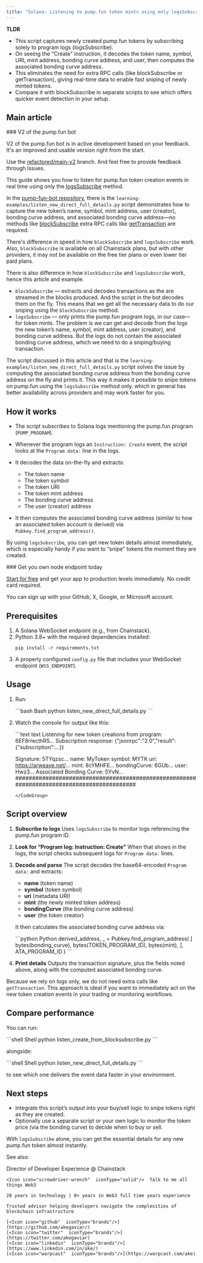 ```yaml
---
title: "Solana: Listening to pump.fun token mints using only logsSubscribe"
---
```

**TLDR**
* This script captures newly created pump.fun tokens by subscribing solely to program logs (logsSubscribe).
* On seeing the “Create” instruction, it decodes the token name, symbol, URI, mint address, bonding curve address, and user, then computes the associated bonding curve address.
* This eliminates the need for extra RPC calls (like blockSubscribe or getTransaction), giving real-time data to enable fast sniping of newly minted tokens.
* Compare it with blockSubscribe in separate scripts to see which offers quicker event detection in your setup.

## Main article

<Info>
  ### V2 of the pump.fun bot

  V2 of the pump.fun bot is in active development based on your feedback. It's an improved and usable version right from the start.

  Use the [refactored/main-v2](https://github.com/chainstacklabs/pump-fun-bot/tree/refactored/main-v2) branch. And feel free to provide feedback through Issues.
</Info>

This guide shows you how to listen for pump.fun token creation events in real time using only the [logsSubscribe](/reference/logssubscribe-solana) method.

In the [pump-fun-bot repository](https://github.com/chainstacklabs/pump-fun-bot), there is the `learning-examples/listen_new_direct_full_details.py` script demonstrates how to capture the new token’s name, symbol, mint address, user (creator), bonding curve address, and associated bonding curve address—no methods like [blockSubscribe](/reference/blocksubscribe-solana) extra RPC calls like [getTransaction](/reference/solana_node_api/getTransaction) are required.

There's difference in speed in how `blockSubscribe` and `logsSubscribe` work. Also, `blockSubscribe` is available on all Chainstack plans, but with other providers, it may not be available on the free tier plans or even lower tier paid plans.

There is also difference in how `blockSubscribe` and `logsSubscribe` work, hence this article and example.

* `blockSubscribe` — extracts and decodes transactions as the are streamed in the blocks produced. And the script in the bot decodes them on the fly. This means that we get all the necessary data to do our sniping using the `blockSubscribe` method.
* `logsSubscribe` — only prints the pump.fun program logs, in our case—for token mints. The problem is we can get and decode from the logs the new token’s name, symbol, mint address, user (creator), and bonding curve address. But the logs do not contain the associated bonding curve address, which we need to do a sniping/buying transaction.

The script discussed in this article and that is the `learning-examples/listen_new_direct_full_details.py` script solves the issue by computing the associated bonding curve address from the bonding curve address on the fly and prints it. This way it makes it possible to snipe tokens on pump.fun using the `logsSubscribe` method only. which in general has better availability across providers and may work faster for you.

## How it works

* The script subscribes to Solana logs mentioning the pump.fun program (`PUMP_PROGRAM`).

* Whenever the program logs an `Instruction: Create` event, the script looks at the `Program data:` line in the logs.

* It decodes the data on-the-fly and extracts:

  * The token name
  * The token symbol
  * The token URI
  * The token mint address
  * The bonding curve address
  * The user (creator) address

* It then computes the associated bonding curve address (similar to how an associated token account is derived) via `Pubkey.find_program_address()`.

By using `logsSubscribe`, you can get new token details almost immediately, which is especially handy if you want to “snipe” tokens the moment they are created.

<Check>
  ### Get you own node endpoint today

  [Start for free](https://console.chainstack.com/) and get your app to production levels immediately. No credit card required.

  You can sign up with your GitHub, X, Google, or Microsoft account.
</Check>

## Prerequisites

1. A Solana WebSocket endpoint (e.g., from Chainstack).
2. Python 3.8+ with the required dependencies installed:
   <CodeGroup>
     ```shell Shell
     pip install -r requirements.txt
     ```
   </CodeGroup>
3. A properly configured `config.py` file that includes your WebSocket endpoint (`WSS_ENDPOINT`).

## Usage

1. Run:

   <CodeGroup>
     ```bash Bash
     python listen_new_direct_full_details.py
     ```
   </CodeGroup>

2. Watch the console for output like this:

   <CodeGroup>
     ```text text
     Listening for new token creations from program: 6EF8rrecthR5...
     Subscription response: {"jsonrpc":"2.0","result":{"subscription":...}}

     Signature: 5TYqzsc...
     name: MyToken
     symbol: MYTK
     uri: https://arweave.net/...
     mint: 8cYMHFE...
     bondingCurve: 6GUb...
     user: Hwz3...
     Associated Bonding Curve: 5YvN...
     ##########################################################################################
     ```
   </CodeGroup>

## Script overview

1. **Subscribe to logs** Uses `logsSubscribe` to monitor logs referencing the pump.fun program ID.

2. **Look for “Program log: Instruction: Create”** When that shows in the logs, the script checks subsequent logs for `Program data:` lines.

3. **Decode and parse** The script decodes the base64-encoded `Program data:` and extracts:

   * **name** (token name)
   * **symbol** (token symbol)
   * **uri** (metadata URI)
   * **mint** (the newly minted token address)
   * **bondingCurve** (the bonding curve address)
   * **user** (the token creator)

   It then calculates the associated bonding curve address via:

   <CodeGroup>
     ```python Python
     derived_address, _ = Pubkey.find_program_address(
         [
             bytes(bonding_curve),
             bytes(TOKEN_PROGRAM_ID),
             bytes(mint),
         ],
         ATA_PROGRAM_ID
     )
     ```
   </CodeGroup>

4. **Print details** Outputs the transaction signature, plus the fields noted above, along with the computed associated bonding curve.

Because we rely on logs only, we do not need extra calls like `getTransaction`. This approach is ideal if you want to immediately act on the new token creation events in your trading or monitoring workflows.

## Compare performance

You can run:

<CodeGroup>
  ```shell Shell
  python listen_create_from_blocksubscribe.py
  ```
</CodeGroup>

alongside:

<CodeGroup>
  ```shell Shell
  python listen_new_direct_full_details.py
  ```
</CodeGroup>

to see which one delivers the event data faster in your environment.

## Next steps

* Integrate this script’s output into your buy/sell logic to snipe tokens right as they are created.
* Optionally use a separate script or your own logic to monitor the token price (via the bonding curve) to decide when to buy or sell.

With `logsSubscribe` alone, you can get the essential details for any new pump.fun token almost instantly.

See also:

<CardGroup>
  <Card title="Solana: Creating a trading and sniping pump.fun bot" href="/docs/solana-creating-a-pumpfun-bot" icon="angle-right" horizontal />
  <Card title="Solana: Listening to pump.fun migrations to Raydium" href="/docs/solana-listening-to-pumpfun-migrations-to-raydium" icon="angle-right" horizontal />
</CardGroup>


<CardGroup>
  <Card title="Ake" img="/images/docs/profile_images/1719912994363326464/8_Bi4fdM_400x400.jpg">
    <Icon icon="code"  iconType="solid"/>Director of Developer Experience @ Chainstack

    <Icon icon="screwdriver-wrench"  iconType="solid"/>  Talk to me all things Web3

    20 years in technology | 8+ years in Web3 full time years experience

    Trusted advisor helping developers navigate the complexities of blockchain infrastructure

    [<Icon icon="github"  iconType="brands"/>](https://github.com/akegaviar/)
    [<Icon icon="twitter"  iconType="brands"/>](https://twitter.com/akegaviar)
    [<Icon icon="linkedin"  iconType="brands"/>](https://www.linkedin.com/in/ake/)
    [<Icon icon="warpcast"  iconType="brands"/>](https://warpcast.com/ake)
  </Card>
</CardGroup>
